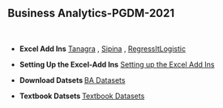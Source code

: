 <h2>Business Analytics-PGDM-2021</h2>
<p>&nbsp;</p>

<ul>
<li>
<p><strong>Excel Add Ins</strong> <a href="http://eric.univ-lyon2.fr/~ricco/tanagra/en/tanagra.html" target="_blank" rel="noopener">Tanagra</a> , <a href="http://eric.univ-lyon2.fr/~ricco/sipina.html" target="_blank" rel="noopener">Sipina</a> , <a href="https://regressit.com/regressitlogistic.html" target="_blank" rel="noopener">RegressItLogistic</a>  </p>
</li>
</ul>

<ul>
<li>
<p><strong>Setting Up the Excel-Add Ins</strong> <a href="Excel Add-ins.htm">Setting up the Excel Add Ins</a> </p>
</li>
</ul>


<ul>
<li>
<p><strong>Download Datsets </strong> <a href="https://bit.ly/3bTdPwO" download>BA Datasets</a> </p>
</li>
</ul>

<ul>
<li>

<p><strong>Textbook Datsets </strong> <a href="https://www.wileyindia.com/business-analytics-the-science-of-data-driven-decision-making.html" target="_blank" rel="noopener">Textbook Datasets</a> </p>
</li>
</ul>



 

